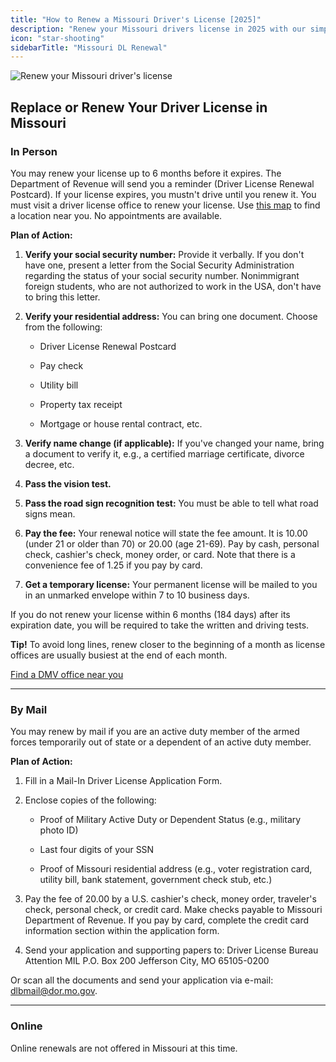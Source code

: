 ```yaml
---
title: "How to Renew a Missouri Driver's License [2025]"
description: "Renew your Missouri drivers license in 2025 with our simple, step-by-step guide. Find all the necessary requirements, forms, fees, and online renewal options to ensure a hassle-free experience. Stay legal and avoid fines - start your renewal process now!"
icon: "star-shooting"
sidebarTitle: "Missouri DL Renewal"
---
```


![Renew your Missouri driver's license](https://driving-tests.org/wp-content/uploads/2024/07/renew-missouri-drivers-license.jpg)

## Replace or Renew Your Driver License in Missouri

### In Person

You may renew your license up to 6 months before it expires. The Department of Revenue will send you a reminder (Driver License Renewal Postcard). If your license expires, you mustn't drive until you renew it. You must visit a driver license office to renew your license. Use [this map](https://driving-tests.org/dmv-near-me/) to find a location near you. No appointments are available.

**Plan of Action:**

1. **Verify your social security number:** Provide it verbally. If you don't have one, present a letter from the Social Security Administration regarding the status of your social security number. Nonimmigrant foreign students, who are not authorized to work in the USA, don't have to bring this letter.

2. **Verify your residential address:** You can bring one document. Choose from the following:

   * Driver License Renewal Postcard

   * Pay check

   * Utility bill

   * Property tax receipt

   * Mortgage or house rental contract, etc.

3. **Verify name change (if applicable):** If you've changed your name, bring a document to verify it, e.g., a certified marriage certificate, divorce decree, etc.

4. **Pass the vision test.**

5. **Pass the road sign recognition test:** You must be able to tell what road signs mean.

6. **Pay the fee:** Your renewal notice will state the fee amount. It is 10.00 (under 21 or older than 70) or 20.00 (age 21-69). Pay by cash, personal check, cashier's check, money order, or card. Note that there is a convenience fee of 1.25 if you pay by card.

7. **Get a temporary license:** Your permanent license will be mailed to you in an unmarked envelope within 7 to 10 business days.

If you do not renew your license within 6 months (184 days) after its expiration date, you will be required to take the written and driving tests.

**Tip!** To avoid long lines, renew closer to the beginning of a month as license offices are usually busiest at the end of each month.

[Find a DMV office near you](https://driving-tests.org/dmv-near-me/)

***

### By Mail

You may renew by mail if you are an active duty member of the armed forces temporarily out of state or a dependent of an active duty member.

**Plan of Action:**

1. Fill in a Mail-In Driver License Application Form.

2. Enclose copies of the following:

   * Proof of Military Active Duty or Dependent Status (e.g., military photo ID)

   * Last four digits of your SSN

   * Proof of Missouri residential address (e.g., voter registration card, utility bill, bank statement, government check stub, etc.)

3. Pay the fee of 20.00 by a U.S. cashier's check, money order, traveler's check, personal check, or credit card. Make checks payable to Missouri Department of Revenue. If you pay by card, complete the credit card information section within the application form.

4. Send your application and supporting papers to:
   Driver License Bureau Attention MIL P.O. Box 200 Jefferson City, MO 65105-0200

Or scan all the documents and send your application via e-mail: [dlbmail@dor.mo.gov](mailto:dlbmail@dor.mo.gov).

***

### Online

Online renewals are not offered in Missouri at this time.

<Snippet file="renewal-state-block.mdx" />